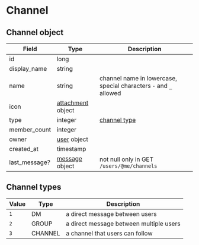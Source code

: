 # Channel

## Channel object

| Field         | Type                                              | Description                                                       |
|---------------|---------------------------------------------------|-------------------------------------------------------------------|
| id            | long                                              |                                                                   |
| display_name  | string                                            |                                                                   |
| name          | string                                            | channel name in lowercase, special characters `-` and `_` allowed |
| icon          | [attachment](attachment#attachment-object) object |                                                                   |
| type          | integer                                           | [channel type](channel#channel-types)                             |
| member_count  | integer                                           |                                                                   |
| owner         | [user](user#user-object) object                   |                                                                   |
| created_at    | timestamp                                         |                                                                   |
| last_message? | [message](message#message-object) object          | not null only in GET `/users/@me/channels`                        |

## Channel types

| Value | Type    | Description                             |
|-------|---------|-----------------------------------------|
| `1`   | DM      | a direct message between users          |
| `2`   | GROUP   | a direct message between multiple users |
| `3`   | CHANNEL | a channel that users can follow         |
